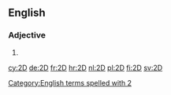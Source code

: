 ==English==

===Adjective===
{{en-adj|-}}

# {{abbreviation of|[[two]][[-dimensional]]|lang=en}}

[[Category:English terms spelled with 2]]

[[cy:2D]]
[[de:2D]]
[[fr:2D]]
[[hr:2D]]
[[nl:2D]]
[[pl:2D]]
[[fi:2D]]
[[sv:2D]]